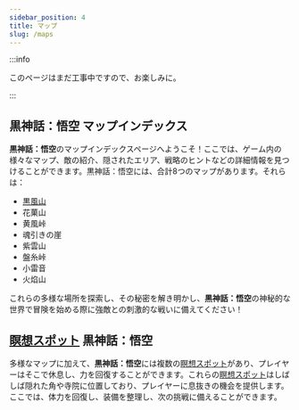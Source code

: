 ```yaml
---
sidebar_position: 4
title: マップ
slug: /maps
---
```


:::info

このページはまだ工事中ですので、お楽しみに。

:::

## 黒神話：悟空 マップインデックス

**黒神話：悟空**のマップインデックスページへようこそ！ここでは、ゲーム内の様々なマップ、敵の紹介、隠されたエリア、戦略のヒントなどの詳細情報を見つけることができます。黒神話：悟空には、合計8つのマップがあります。それらは：

- [黒風山](/docs/blackwindmountain)
- 花菓山
- 黄風峠
- 魂引きの崖
- 紫雲山
- 盤糸峠
- 小雷音
- 火焰山

これらの多様な場所を探索し、その秘密を解き明かし、**黒神話：悟空**の神秘的な世界で冒険を始める際に強敵との刺激的な戦いに備えてください！

## [瞑想スポット](/docs/meditationspots) 黒神話：悟空

多様なマップに加えて、**黒神話：悟空**には複数の[瞑想スポット](/docs/meditationspots)があり、プレイヤーはそこで休息し、力を回復することができます。これらの[瞑想スポット](/docs/meditationspots)はしばしば隠れた角や寺院に位置しており、プレイヤーに息抜きの機会を提供します。ここでは、体力を回復し、装備を整理し、次の挑戦に備えることができます。